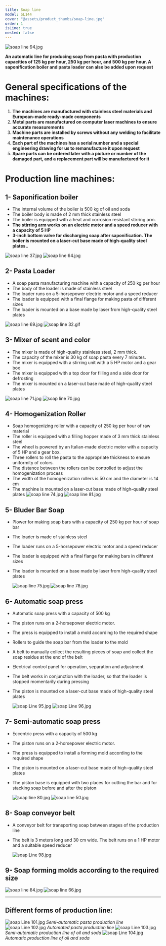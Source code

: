 ```yaml
---
title: Soap line
model: SL144
cover: "@assets/product_thumbs/soap-line.jpg"
order: 1
isLine: true
nested: false
---
```



<ProductTabs />

![soap line 94.jpg](@assets/article_images/soap-line/soap-line-94.jpg)

**An automatic line for producing soap from pasta with production capacities of 125 kg per hour,
250 kg per hour, and 500 kg per hour. A saponification boiler and pasta loader can
also be added upon request**

# **General specifications of the machines:**

1. **The machines are manufactured with stainless steel materials and European-made ready-made components**
2. **Metal parts are manufactured on computer laser machines to ensure accurate measurements**
3. **Machine parts are installed by screws without any welding to facilitate maintenance operations**
4. **Each part of the machines has a serial number and a special engineering drawing for us to remanufacture it upon request**
5. **Spare parts can be ordered later with a picture or number of the damaged part, and a replacement part will be manufactured for it**

# **Production line machines:**

## **1- Saponification boiler**

-   The internal volume of the boiler is 500 kg of oil and soda
-   The boiler body is made of 2 mm thick stainless steel
-   The boiler is equipped with a heat and corrosion resistant stirring arm.
-   **The stirring arm works on an electric motor and a speed reducer with a capacity of 5 HP**
-   **3-inch bottom valve for discharging soap after saponification. The boiler is mounted on a laser-cut base made of high-quality steel plates..**

![soap line 37.jpg](@assets/article_images/soap-line/soap-line-37.jpg)
![soap line 64.jpg](@assets/article_images/soap-line/soap-line-64.jpg)

## **2- Pasta Loader**

-   A soap pasta manufacturing machine with a capacity of 250 kg per hour
-   The body of the loader is made of stainless steel
-   The loader runs on a 5-horsepower electric motor and a speed reducer
-   The loader is equipped with a final flange for making pasta of different sizes
-   The loader is mounted on a base made by laser from high-quality steel plates

![soap line 69.jpg](@assets/article_images/soap-line/soap-line-69.jpg)
![soap line 32.gif](@assets/article_images/soap-line/soap-line-32.gif)

## **3- Mixer of scent and color**

-   The mixer is made of high-quality stainless steel, 2 mm thick.
-   The capacity of the mixer is 30 kg of soap pasta every 7 minutes.
-   The mixer is equipped with a stirring unit with a 5 HP motor and a gear box
-   The mixer is equipped with a top door for filling and a side door for defrosting
-   The mixer is mounted on a laser-cut base made of high-quality steel plates

![soap line 71.jpg](@assets/article_images/soap-line/soap-line-71.jpg)
![soap line 70.jpg](@assets/article_images/soap-line/soap-line-70.jpg)

## **4- Homogenization Roller**

-   Soap homogenizing roller with a capacity of 250 kg per hour of raw material
-   The roller is equipped with a filling hopper made of 3 mm thick stainless steel
-   The wheel is powered by an Italian-made electric motor with a capacity of 5 HP and a gear box.
-   Three rollers to roll the pasta to the appropriate thickness to ensure uniformity of colors.
-   The distance between the rollers can be controlled to adjust the homogenization process
-   The width of the homogenization rollers is 50 cm and the diameter is 14 cm
-   The machine is mounted on a laser-cut base made of high-quality steel plates
    ![soap line 74.jpg](@assets/article_images/soap-line/soap-line-74.jpg)
    ![soap line 81.jpg](@assets/article_images/soap-line/soap-line-81.jpg)

## **5- Bluder Bar Soap**

-   Plower for making soap bars with a capacity of 250 kg per hour of soap bar
-   The loader is made of stainless steel
-   The loader runs on a 5-horsepower electric motor and a speed reducer
-   The loader is equipped with a final flange for making bars in different sizes
-   The loader is mounted on a base made by laser from high-quality steel plates

    ![soap line 75.jpg](@assets/article_images/soap-line/soap-line-75.jpg)
    ![soap line 78.jpg](@assets/article_images/soap-line/soap-line-78.jpg)

## **6- Automatic soap press**

-   Automatic soap press with a capacity of 500 kg
-   The piston runs on a 2-horsepower electric motor.
-   The press is equipped to install a mold according to the required shape
-   Rollers to guide the soap bar from the loader to the mold
-   A belt to manually collect the resulting pieces of soap and collect the soap residue at the end of the belt
-   Electrical control panel for operation, separation and adjustment
-   The belt works in conjunction with the loader, so that the loader is stopped momentarily during pressing
-   The piston is mounted on a laser-cut base made of high-quality steel plates

    ![soap Line 95.jpg](@assets/article_images/soap-line/soap-line-95.jpg)
    ![soap Line 96.jpg](@assets/article_images/soap-line/soap-line-96.jpg)

## **7- Semi-automatic soap press**

-   Eccentric press with a capacity of 500 kg
-   The piston runs on a 2-horsepower electric motor.
-   The press is equipped to install a forming mold according to the required shape
-   The piston is mounted on a laser-cut base made of high-quality steel plates
-   The piston base is equipped with two places for cutting the bar and for stacking soap before and after the piston

    ![soap line 80.jpg](@assets/article_images/soap-line/soap-line-80.jpg)
    ![soap line 50.jpg](@assets/article_images/soap-line/soap-line-50.jpg)

## **8- Soap conveyor belt**

-   A conveyor belt for transporting soap between stages of the production line
-   The belt is 3 meters long and 30 cm wide. The belt runs on a 1 HP motor and a suitable speed reducer

    ![soap Line 98.jpg](@assets/article_images/soap-line/soap-line-98.jpg)

## 9- Soap forming molds according to the required size

![soap line 84.jpg](@assets/article_images/soap-line/soap-line-84.jpg)
![soap line 66.jpg](@assets/article_images/soap-line/soap-line-66.jpg)

---

## **Different forms of production line:**

![soap Line 101.jpg](@assets/article_images/soap-line/soap-line-101.jpg)
_Semi-automatic pasta production line_
![soap Line 102.jpg](@assets/article_images/soap-line/soap-line-102.jpg)
_Automated pasta production line_
![soap Line 103.jpg](@assets/article_images/soap-line/soap-line-103.jpg)
_Semi-automatic production line of oil and soda_
![soap Line 104.jpg](@assets/article_images/soap-line/soap-line-104.jpg)
_Automatic production line of oil and soda_
